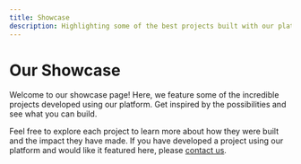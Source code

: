 ```yaml
---
title: Showcase
description: Highlighting some of the best projects built with our platform.
---
```



# Our Showcase

Welcome to our showcase page! Here, we feature some of the incredible projects developed using our platform. Get inspired by the possibilities and see what you can build.

<ShowcaseCards />

Feel free to explore each project to learn more about how they were built and the impact they have made. If you have developed a project using our platform and would like it featured here, please [contact us](mailto:contact@example.com).
